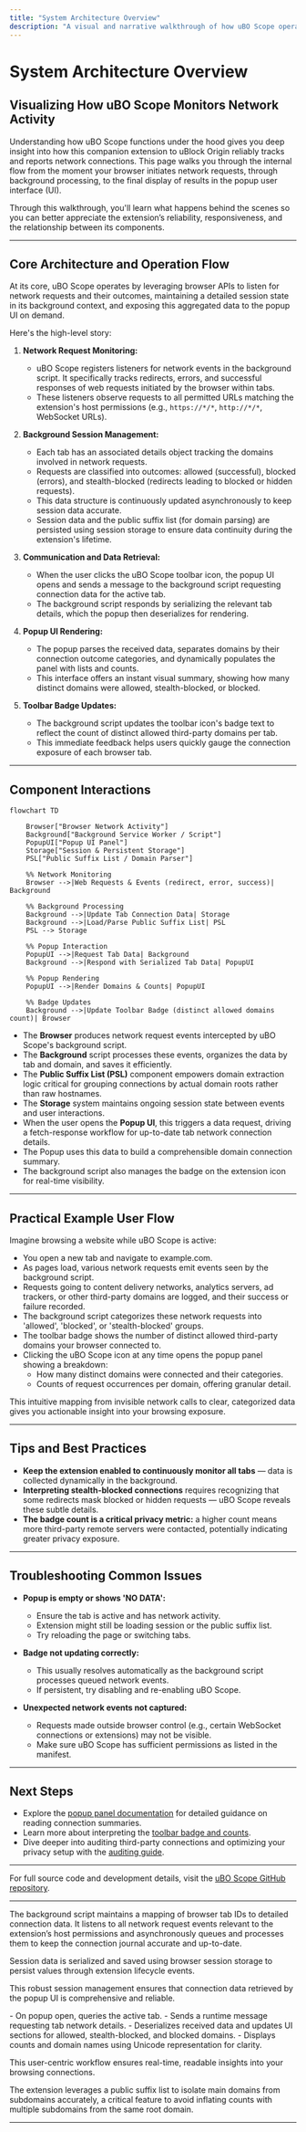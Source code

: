 ```yaml
---
title: "System Architecture Overview"
description: "A visual and narrative walkthrough of how uBO Scope operates under the hood: from browser network monitoring to how the popup UI displays results. Includes a mermaid diagram to illustrate component interactions between background monitoring and the user interface."
---
```


# System Architecture Overview

## Visualizing How uBO Scope Monitors Network Activity

Understanding how uBO Scope functions under the hood gives you deep insight into how this companion extension to uBlock Origin reliably tracks and reports network connections. This page walks you through the internal flow from the moment your browser initiates network requests, through background processing, to the final display of results in the popup user interface (UI).

Through this walkthrough, you'll learn what happens behind the scenes so you can better appreciate the extension’s reliability, responsiveness, and the relationship between its components.

---

## Core Architecture and Operation Flow

At its core, uBO Scope operates by leveraging browser APIs to listen for network requests and their outcomes, maintaining a detailed session state in its background context, and exposing this aggregated data to the popup UI on demand.

Here's the high-level story:

1. **Network Request Monitoring:**
   - uBO Scope registers listeners for network events in the background script. It specifically tracks redirects, errors, and successful responses of web requests initiated by the browser within tabs.
   - These listeners observe requests to all permitted URLs matching the extension's host permissions (e.g., `https://*/*`, `http://*/*`, WebSocket URLs).

2. **Background Session Management:**
   - Each tab has an associated details object tracking the domains involved in network requests.
   - Requests are classified into outcomes: allowed (successful), blocked (errors), and stealth-blocked (redirects leading to blocked or hidden requests).
   - This data structure is continuously updated asynchronously to keep session data accurate.
   - Session data and the public suffix list (for domain parsing) are persisted using session storage to ensure data continuity during the extension's lifetime.

3. **Communication and Data Retrieval:**
   - When the user clicks the uBO Scope toolbar icon, the popup UI opens and sends a message to the background script requesting connection data for the active tab.
   - The background script responds by serializing the relevant tab details, which the popup then deserializes for rendering.

4. **Popup UI Rendering:**
   - The popup parses the received data, separates domains by their connection outcome categories, and dynamically populates the panel with lists and counts.
   - This interface offers an instant visual summary, showing how many distinct domains were allowed, stealth-blocked, or blocked.

5. **Toolbar Badge Updates:**
   - The background script updates the toolbar icon's badge text to reflect the count of distinct allowed third-party domains per tab.
   - This immediate feedback helps users quickly gauge the connection exposure of each browser tab.

---

## Component Interactions

```mermaid
flowchart TD

    Browser["Browser Network Activity"]
    Background["Background Service Worker / Script"]
    PopupUI["Popup UI Panel"]
    Storage["Session & Persistent Storage"]
    PSL["Public Suffix List / Domain Parser"]

    %% Network Monitoring
    Browser -->|Web Requests & Events (redirect, error, success)| Background

    %% Background Processing
    Background -->|Update Tab Connection Data| Storage
    Background -->|Load/Parse Public Suffix List| PSL
    PSL --> Storage

    %% Popup Interaction
    PopupUI -->|Request Tab Data| Background
    Background -->|Respond with Serialized Tab Data| PopupUI

    %% Popup Rendering
    PopupUI -->|Render Domains & Counts| PopupUI

    %% Badge Updates
    Background -->|Update Toolbar Badge (distinct allowed domains count)| Browser

```

- The **Browser** produces network request events intercepted by uBO Scope's background script.
- The **Background** script processes these events, organizes the data by tab and domain, and saves it efficiently.
- The **Public Suffix List (PSL)** component empowers domain extraction logic critical for grouping connections by actual domain roots rather than raw hostnames.
- The **Storage** system maintains ongoing session state between events and user interactions.
- When the user opens the **Popup UI**, this triggers a data request, driving a fetch-response workflow for up-to-date tab network connection details.
- The Popup uses this data to build a comprehensible domain connection summary.
- The background script also manages the badge on the extension icon for real-time visibility.

---

## Practical Example User Flow

Imagine browsing a website while uBO Scope is active:

- You open a new tab and navigate to example.com.
- As pages load, various network requests emit events seen by the background script.
- Requests going to content delivery networks, analytics servers, ad trackers, or other third-party domains are logged, and their success or failure recorded.
- The background script categorizes these network requests into 'allowed', 'blocked', or 'stealth-blocked' groups.
- The toolbar badge shows the number of distinct allowed third-party domains your browser connected to.
- Clicking the uBO Scope icon at any time opens the popup panel showing a breakdown:
  - How many distinct domains were connected and their categories.
  - Counts of request occurrences per domain, offering granular detail.

This intuitive mapping from invisible network calls to clear, categorized data gives you actionable insight into your browsing exposure.

---

## Tips and Best Practices

- **Keep the extension enabled to continuously monitor all tabs** — data is collected dynamically in the background.
- **Interpreting stealth-blocked connections** requires recognizing that some redirects mask blocked or hidden requests — uBO Scope reveals these subtle details.
- **The badge count is a critical privacy metric:** a higher count means more third-party remote servers were contacted, potentially indicating greater privacy exposure.

---

## Troubleshooting Common Issues

- **Popup is empty or shows 'NO DATA':**
  - Ensure the tab is active and has network activity.
  - Extension might still be loading session or the public suffix list.
  - Try reloading the page or switching tabs.

- **Badge not updating correctly:**
  - This usually resolves automatically as the background script processes queued network events.
  - If persistent, try disabling and re-enabling uBO Scope.

- **Unexpected network events not captured:**
  - Requests made outside browser control (e.g., certain WebSocket connections or extensions) may not be visible.
  - Make sure uBO Scope has sufficient permissions as listed in the manifest.

---

## Next Steps

- Explore the [popup panel documentation](../guides/getting-started/understanding-the-popup-panel) for detailed guidance on reading connection summaries.
- Learn more about interpreting the [toolbar badge and counts](../guides/getting-started/connection-badge-interpreting).
- Dive deeper into auditing third-party connections and optimizing your privacy setup with the [auditing guide](../guides/use-cases-and-patterns/auditing-third-party-connections).

---

For full source code and development details, visit the [uBO Scope GitHub repository](https://github.com/gorhill/uBO-Scope).

---

<Accordion title="Background Script Session Data Management">
The background script maintains a mapping of browser tab IDs to detailed connection data. It listens to all network request events relevant to the extension’s host permissions and asynchronously queues and processes them to keep the connection journal accurate and up-to-date.

Session data is serialized and saved using browser session storage to persist values through extension lifecycle events.

This robust session management ensures that connection data retrieved by the popup UI is comprehensive and reliable.
</Accordion>

<Accordion title="Popup UI Rendering Workflow">
- On popup open, queries the active tab.
- Sends a runtime message requesting tab network details.
- Deserializes received data and updates UI sections for allowed, stealth-blocked, and blocked domains.
- Displays counts and domain names using Unicode representation for clarity.

This user-centric workflow ensures real-time, readable insights into your browsing connections.
</Accordion>

<Note>
The extension leverages a public suffix list to isolate main domains from subdomains accurately, a critical feature to avoid inflating counts with multiple subdomains from the same root domain.
</Note>

---